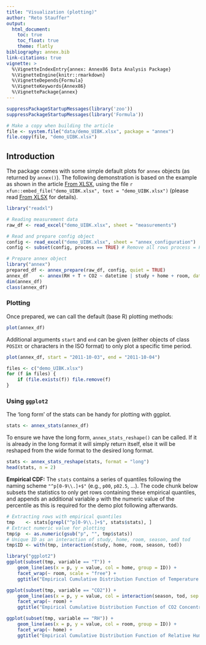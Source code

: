 ```yaml
---
title: "Visualization (plotting)"
author: "Reto Stauffer"
output:
  html_document:
    toc: true
    toc_float: true
    theme: flatly
bibliography: annex.bib
link-citations: true
vignette: >
  %\VignetteIndexEntry{annex: Annex86 Data Analysis Package}
  %\VignetteEngine{knitr::rmarkdown}
  %\VignetteDepends{Formula}
  %\VignetteKeywords{Annex86}
  %\VignettePackage{annex}
---
```


```r
suppressPackageStartupMessages(library('zoo'))
suppressPackageStartupMessages(library('Formula'))

# Make a copy when building the article
file <- system.file("data/demo_UIBK.xlsx", package = "annex")
file.copy(file, "demo_UIBK.xlsx")
```

## Introduction

The package comes with some simple default plots for `annex` objects
(as returned by `annex()`). The following demonstration is based on the
example as shown in the article [From XLSX](from_xlsx.html), using the
file `r xfun::embed_file("demo_UIBK.xlsx", text = "demo_UIBK.xlsx")`
(please read [From XLSX](from_xlsx.html) for details).

```r
library("readxl")

# Reading measurement data
raw_df <- read_excel("demo_UIBK.xlsx", sheet = "measurements")

# Read and prepare config object
config <- read_excel("demo_UIBK.xlsx", sheet = "annex_configuration")
config <- subset(config, process == TRUE) # Remove all rows process = FALSE

# Prepare annex object
library("annex")
prepared_df <- annex_prepare(raw_df, config, quiet = TRUE)
annex_df    <- annex(RH + T + CO2 ~ datetime | study + home + room, data = prepared_df)
dim(annex_df)
class(annex_df)
```

### Plotting

Once prepared, we can call the default (base R) plotting methods:

```r
plot(annex_df)
```

Additional arguments `start` and `end` can be given (either objects
of class `POSIXt` or characters in the ISO format) to only plot
a specific time period.

```r
plot(annex_df, start = "2011-10-03", end = "2011-10-04")
```


```r
files <- c("demo_UIBK.xlsx")
for (f in files) {
    if (file.exists(f)) file.remove(f)
}
```

### Using `ggplot2`

The 'long form' of the stats can be handy for plotting with ggplot.

```r
stats <- annex_stats(annex_df)
```


To ensure we have the long form, `annex_stats_reshape()` can be called.
If it is already in the long format it will simply return itself, else
it will be reshaped from the wide format to the desired long format.

```r
stats <- annex_stats_reshape(stats, format = "long")
head(stats, n = 2)
```

**Empirical CDF:** The `stats` contains a series of quantiles
following the naming scheme `"^p[0-9\\.]+$"` (e.g., `p00`, `p02.5`, ...).
The code chunk below subsets the statistics to only get rows containing
these empirical quantiles, and appends an additional variable `p` with
the numeric value of the percentile as this is required for the
demo plot following afterwards.


```r
# Extracting rows with empirical quantiles
tmp    <- stats[grepl("^p[0-9\\.]+$", stats$stats), ]
# Extract numeric value for plotting
tmp$p  <- as.numeric(gsub("p", "", tmp$stats))
# Unique ID as an interaction of study, home, room, season, and tod
tmp$ID <- with(tmp, interaction(study, home, room, season, tod))
```

```r
library("ggplot2")
ggplot(subset(tmp, variable == "T")) +
    geom_line(aes(x = p, y = value, col = home, group = ID)) +
    facet_wrap(~ room, scale = "free") +
    ggtitle("Empirical Cumulative Distribution Function of Temperature by Room Type")
```

```r
ggplot(subset(tmp, variable == "CO2")) +
    geom_line(aes(x = p, y = value, col = interaction(season, tod, sep = " - "), group = ID)) +
    facet_wrap(~ room) +
    ggtitle("Empirical Cumulative Distribution Function of CO2 Concentration by Room Type")
```

```r
ggplot(subset(tmp, variable == "RH")) +
    geom_line(aes(x = p, y = value, col = room, group = ID)) +
    facet_wrap(~ home) +
    ggtitle("Empirical Cumulative Distribution Function of Relative Humidity by Home")
```



